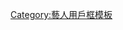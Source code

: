 {{Userbox
  |border-c = #000000
  |border-s = 1
  |id-c     = #ff00ff
  |id-s     = 10
  |id-fc    = #000000
  |info-c   = #ffc0cb
  |info-s   = 10
  |info-fc  = #000000
  |id       = [[File:SHE perfect3hk.jpg|65px]]
  |info     = 這个用戶非常喜欢'''[[S.H.E]]'''
}}
<includeonly>[[Category:喜欢S.H.E的维基人|{{PAGENAME}}]]</includeonly>
<noinclude>[[Category:藝人用戶框模板]][[Category:喜歡S.H.E的维基人| ]]</noinclude>